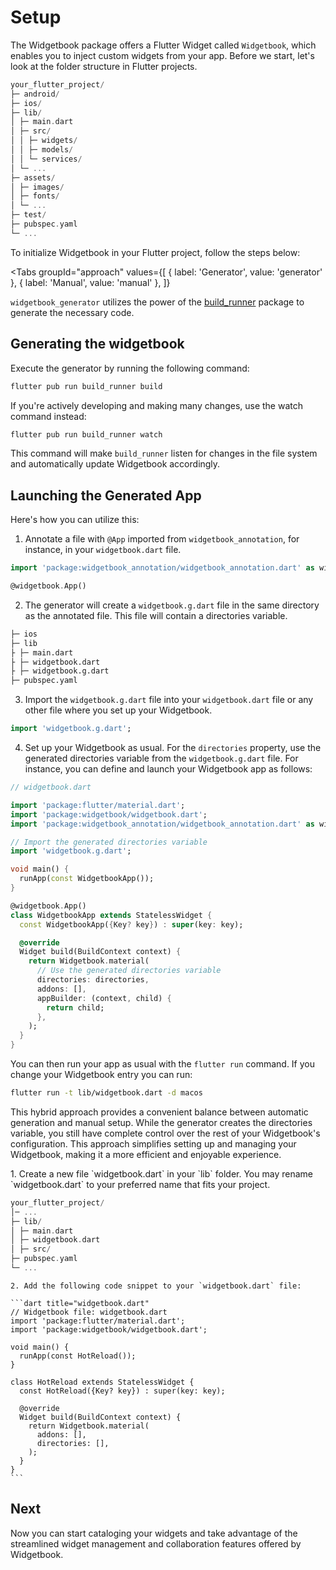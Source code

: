 # Setup

The Widgetbook package offers a Flutter Widget called `Widgetbook`, which
enables you to inject custom widgets from your app. Before we start, let's look
at the folder structure in Flutter projects.

```dart
your_flutter_project/
├─ android/
├─ ios/
├─ lib/
│ ├─ main.dart
│ ├─ src/
│ │ ├─ widgets/
│ │ ├─ models/
│ │ └─ services/
│ └─ ...
├─ assets/
│ ├─ images/
│ ├─ fonts/
│ └─ ...
├─ test/
├─ pubspec.yaml
└─ ...
```

To initialize Widgetbook in your Flutter project, follow the steps below:

<Tabs
  groupId="approach"
  values={[
    { label: 'Generator', value: 'generator' },
    { label: 'Manual', value: 'manual' },
  ]}
>
  <TabItem value="generator">

`widgetbook_generator` utilizes the power of the
[build_runner](https://pub.dev/packages/build_runner) package to generate the
necessary code.

## Generating the widgetbook

Execute the generator by running the following command:

```bash
flutter pub run build_runner build
```

If you're actively developing and making many changes, use the watch command
instead:

```bash
flutter pub run build_runner watch
```

This command will make `build_runner` listen for changes in the file system and
automatically update Widgetbook accordingly.

## Launching the Generated App

Here's how you can utilize this:

1. Annotate a file with `@App` imported from `widgetbook_annotation`, for
   instance, in your `widgetbook.dart` file.

```dart
import 'package:widgetbook_annotation/widgetbook_annotation.dart' as widgetbook;

@widgetbook.App()
```

2. The generator will create a `widgetbook.g.dart` file in the same directory as
   the annotated file. This file will contain a directories variable.

```bash
├─ ios
├─ lib
├ ├─ main.dart
├ ├─ widgetbook.dart
├ ├─ widgetbook.g.dart
├─ pubspec.yaml
```

3. Import the `widgetbook.g.dart` file into your `widgetbook.dart` file or any
   other file where you set up your Widgetbook.

```dart
import 'widgetbook.g.dart';
```

4. Set up your Widgetbook as usual. For the `directories` property, use the
   generated directories variable from the `widgetbook.g.dart` file. For
   instance, you can define and launch your Widgetbook app as follows:

```dart
// widgetbook.dart

import 'package:flutter/material.dart';
import 'package:widgetbook/widgetbook.dart';
import 'package:widgetbook_annotation/widgetbook_annotation.dart' as widgetbook;

// Import the generated directories variable
import 'widgetbook.g.dart';

void main() {
  runApp(const WidgetbookApp());
}

@widgetbook.App()
class WidgetbookApp extends StatelessWidget {
  const WidgetbookApp({Key? key}) : super(key: key);

  @override
  Widget build(BuildContext context) {
    return Widgetbook.material(
      // Use the generated directories variable
      directories: directories,
      addons: [],
      appBuilder: (context, child) {
        return child;
      },
    );
  }
}
```

You can then run your app as usual with the `flutter run` command. If you change
your Widgetbook entry you can run:

```bash
flutter run -t lib/widgetbook.dart -d macos
```

This hybrid approach provides a convenient balance between automatic generation
and manual setup. While the generator creates the directories variable, you
still have complete control over the rest of your Widgetbook's configuration.
This approach simplifies setting up and managing your Widgetbook, making it a
more efficient and enjoyable experience.

  </TabItem>
  <TabItem value="manual">
    1. Create a new file `widgetbook.dart` in your `lib` folder.

<Info>
  You may rename `widgetbook.dart` to your preferred name that fits your
  project.
</Info>

```dart
your_flutter_project/
│─ ...
├─ lib/
│ ├─ main.dart
│ ├─ widgetbook.dart
│ ├─ src/
├─ pubspec.yaml
└─ ...
```

    2. Add the following code snippet to your `widgetbook.dart` file:

    ```dart title="widgetbook.dart"
    // Widgetbook file: widgetbook.dart
    import 'package:flutter/material.dart';
    import 'package:widgetbook/widgetbook.dart';

    void main() {
      runApp(const HotReload());
    }

    class HotReload extends StatelessWidget {
      const HotReload({Key? key}) : super(key: key);

      @override
      Widget build(BuildContext context) {
        return Widgetbook.material(
          addons: [],
          directories: [],
        );
      }
    }
    ```

  </TabItem>
</Tabs>

## Next

Now you can start cataloging your widgets and take advantage of the streamlined
widget management and collaboration features offered by Widgetbook.
